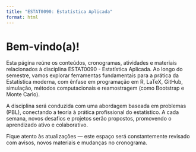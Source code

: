 ```yaml
---
title: "ESTAT0090: Estatística Aplicada"
format: html
---
```


# Bem-vindo(a)!

Esta página reúne os conteúdos, cronogramas, atividades e materiais relacionados à disciplina ESTAT0090 - Estatística Aplicada. Ao longo do semestre, vamos explorar ferramentas fundamentais para a prática da Estatística moderna, com ênfase em programação em R, LaTeX, GitHub, simulação, métodos computacionais e reamostragem (como Bootstrap e Monte Carlo).

A disciplina será conduzida com uma abordagem baseada em problemas (PBL), conectando a teoria à prática profissional do estatístico. A cada semana, novos desafios e projetos serão propostos, promovendo o aprendizado ativo e colaborativo.

Fique atento às atualizações — este espaço será constantemente revisado com avisos, novos materiais e mudanças no cronograma.
